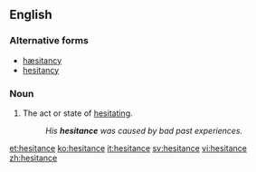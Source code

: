 ==English==

===Alternative forms===
* [[hæsitancy]] {{qualifier|archaic}}
* [[hesitancy]]

===Noun===
{{en-noun|-}}

# The act or state of [[hesitate|hesitating]].
#:''His '''hesitance''' was caused by bad past experiences.''

[[et:hesitance]]
[[ko:hesitance]]
[[it:hesitance]]
[[sv:hesitance]]
[[vi:hesitance]]
[[zh:hesitance]]